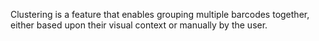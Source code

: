 Clustering is a feature that enables grouping multiple barcodes together, either based upon their visual context or manually by the user.

<ReactPlayer playing controls url="/img/matrixscan-count/clustering.mp4" />